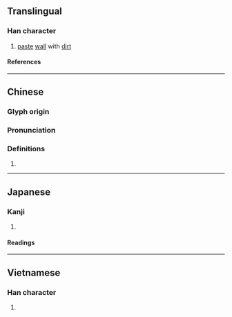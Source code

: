 {{character info/new}}
==Translingual==

===Han character===
{{Han char|rn=75|rad=木|as=11|sn=15|four=46947|canj=DAWE|ids=⿰木曼}}

# [[paste]] [[wall]] with [[dirt]]

====References====
{{Han ref|kx=0548.150|dkj=15394|dj=0936.010|hdz=21279.050|uh=69FE}}

----

==Chinese==
{{zh-forms}}

===Glyph origin===
{{Han etym}}

===Pronunciation===
{{zh-pron
|m=màn,mán
|c=maan6
|mc=y
|oc=y
|ma=
|cat=n
}}

===Definitions===
{{zh-hanzi}}

# {{rfdef|zh}}

----

==Japanese==

===Kanji===
{{ja-kanji|grade=|rs=木11}}

# {{rfdef|ja|sort=木11}}

====Readings====
{{ja-readings
|on=ばん, まん
|kun=こて
}}

----

==Vietnamese==

===Han character===
{{vi-readings|rs=木11|reading=mận}}

# {{rfdef|vi|sort=木11}}
